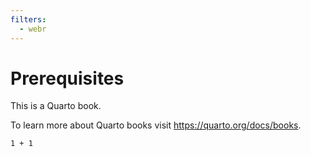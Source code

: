 ```yaml
---
filters:
  - webr
---
```


# Prerequisites {.unnumbered}

This is a Quarto book.

To learn more about Quarto books visit <https://quarto.org/docs/books>.

```webr-r
1 + 1
```

